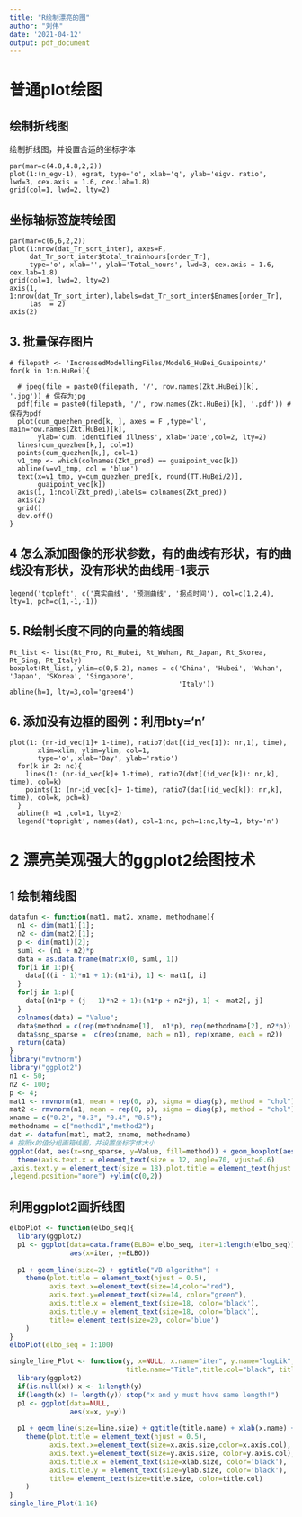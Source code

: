 ```yaml
---
title: "R绘制漂亮的图"
author: "刘伟"
date: '2021-04-12'
output: pdf_document
---
```

# 普通plot绘图

## 绘制折线图

绘制折线图，并设置合适的坐标字体
```Rmd
par(mar=c(4.8,4.8,2,2))
plot(1:(n_egv-1), egrat, type='o', xlab='q', ylab='eigv. ratio', lwd=3, cex.axis = 1.6, cex.lab=1.8)
grid(col=1, lwd=2, lty=2)
```

## 坐标轴标签旋转绘图
```Rmd
par(mar=c(6,6,2,2))
plot(1:nrow(dat_Tr_sort_inter), axes=F,
     dat_Tr_sort_inter$total_trainhours[order_Tr], 
     type='o', xlab='', ylab='Total_hours', lwd=3, cex.axis = 1.6, cex.lab=1.8)
grid(col=1, lwd=2, lty=2)
axis(1, 1:nrow(dat_Tr_sort_inter),labels=dat_Tr_sort_inter$Enames[order_Tr],
     las  = 2)
axis(2)
```

## 3. 批量保存图片
```Rmd
# filepath <- 'IncreasedModellingFiles/Model6_HuBei_Guaipoints/'
for(k in 1:n.HuBei){
  
  # jpeg(file = paste0(filepath, '/', row.names(Zkt.HuBei)[k], '.jpg')) # 保存为jpg
  pdf(file = paste0(filepath, '/', row.names(Zkt.HuBei)[k], '.pdf')) #保存为pdf
  plot(cum_quezhen_pred[k, ], axes = F ,type='l', main=row.names(Zkt.HuBei)[k],
       ylab='cum. identified illness', xlab='Date',col=2, lty=2)
  lines(cum_quezhen[k,], col=1)
  points(cum_quezhen[k,], col=1)
  v1_tmp <- which(colnames(Zkt_pred) == guaipoint_vec[k])
  abline(v=v1_tmp, col = 'blue')
  text(x=v1_tmp, y=cum_quezhen_pred[k, round(TT.HuBei/2)],
       guaipoint_vec[k])
  axis(1, 1:ncol(Zkt_pred),labels= colnames(Zkt_pred))
  axis(2)
  grid()
  dev.off()
} 
```

## 4 怎么添加图像的形状参数，有的曲线有形状，有的曲线没有形状，没有形状的曲线用-1表示
```Rmd
legend('topleft', c('真实曲线', '预测曲线', '拐点时间'), col=c(1,2,4), lty=1, pch=c(1,-1,-1))
```

## 5. R绘制长度不同的向量的箱线图
```Rmd
Rt_list <- list(Rt_Pro, Rt_Hubei, Rt_Wuhan, Rt_Japan, Rt_Skorea, Rt_Sing, Rt_Italy)
boxplot(Rt_list, ylim=c(0,5.2), names = c('China', 'Hubei', 'Wuhan', 'Japan', 'SKorea', 'Singapore',
                                          'Italy'))
abline(h=1, lty=3,col='green4')
```

## 6. 添加没有边框的图例：利用bty='n'
```Rmd
plot(1: (nr-id_vec[1]+ 1-time), ratio7(dat[(id_vec[1]): nr,1], time), 
       xlim=xlim, ylim=ylim, col=1,
       type='o', xlab='Day', ylab='ratio')
  for(k in 2: nc){
    lines(1: (nr-id_vec[k]+ 1-time), ratio7(dat[(id_vec[k]): nr,k], time), col=k)
    points(1: (nr-id_vec[k]+ 1-time), ratio7(dat[(id_vec[k]): nr,k], time), col=k, pch=k)
  }
  abline(h =1 ,col=1, lty=2)
  legend('topright', names(dat), col=1:nc, pch=1:nc,lty=1, bty='n')

```


# 2 漂亮美观强大的ggplot2绘图技术

## 1 绘制箱线图
```r
datafun <- function(mat1, mat2, xname, methodname){
  n1 <- dim(mat1)[1];
  n2 <- dim(mat2)[1];
  p <- dim(mat1)[2];
  suml <- (n1 + n2)*p
  data = as.data.frame(matrix(0, suml, 1))
  for(i in 1:p){
    data[((i - 1)*n1 + 1):(n1*i), 1] <- mat1[, i]
  }
  for(j in 1:p){
    data[(n1*p + (j - 1)*n2 + 1):(n1*p + n2*j), 1] <- mat2[, j]
  }
  colnames(data) = "Value"; 
  data$method = c(rep(methodname[1],  n1*p), rep(methodname[2], n2*p))
  data$snp_sparse =  c(rep(xname, each = n1), rep(xname, each = n2))
  return(data)
}
library("mvtnorm")
library("ggplot2")
n1 <- 50;
n2 <- 100;
p <- 4;
mat1 <- rmvnorm(n1, mean = rep(0, p), sigma = diag(p), method = "chol");
mat2 <- rmvnorm(n1, mean = rep(0, p), sigma = diag(p), method = "chol");
xname = c("0.2", "0.3", "0.4", "0.5");
methodname = c("method1","method2");
dat <- datafun(mat1, mat2, xname, methodname)
# 按照x的值分组画箱线图，并设置坐标字体大小
ggplot(dat, aes(x=snp_sparse, y=Value, fill=method)) + geom_boxplot(aes(fill=method)) +
  theme(axis.text.x = element_text(size = 12, angle=70, vjust=0.6)
,axis.text.y = element_text(size = 18),plot.title = element_text(hjust = 30,vjust=-40,size=14) 
,legend.position="none") +ylim(c(0,2))
```


## 利用ggplot2画折线图

```r
elboPlot <- function(elbo_seq){
  library(ggplot2)
  p1 <- ggplot(data=data.frame(ELBO= elbo_seq, iter=1:length(elbo_seq)),
               aes(x=iter, y=ELBO))
  
  p1 + geom_line(size=2) + ggtitle("VB algorithm") +
    theme(plot.title = element_text(hjust = 0.5),
          axis.text.x=element_text(size=14,color="red"),
          axis.text.y=element_text(size=14, color="green"),
          axis.title.x = element_text(size=18, color='black'),
          axis.title.y = element_text(size=18, color='black'),
          title= element_text(size=20, color='blue')
    ) 
}
elboPlot(elbo_seq = 1:100)

single_line_Plot <- function(y, x=NULL, x.name="iter", y.name="logLik",
                             title.name="Title",title.col="black", title.size=20, x.axis.col='black', x.axis.size=14, y.axis.col='black', y.axis.size=14, xlab.size=18, ylab.size=18, line.size=2){
  library(ggplot2)
  if(is.null(x)) x <- 1:length(y)
  if(length(x) != length(y)) stop("x and y must have same length!")
  p1 <- ggplot(data=NULL,
               aes(x=x, y=y))
  
  p1 + geom_line(size=line.size) + ggtitle(title.name) + xlab(x.name) + ylab(y.name) +
    theme(plot.title = element_text(hjust = 0.5),
          axis.text.x=element_text(size=x.axis.size,color=x.axis.col),
          axis.text.y=element_text(size=y.axis.size, color=y.axis.col),
          axis.title.x = element_text(size=xlab.size, color='black'),
          axis.title.y = element_text(size=ylab.size, color='black'),
          title= element_text(size=title.size, color=title.col)
    ) 
}
single_line_Plot(1:10)


```
